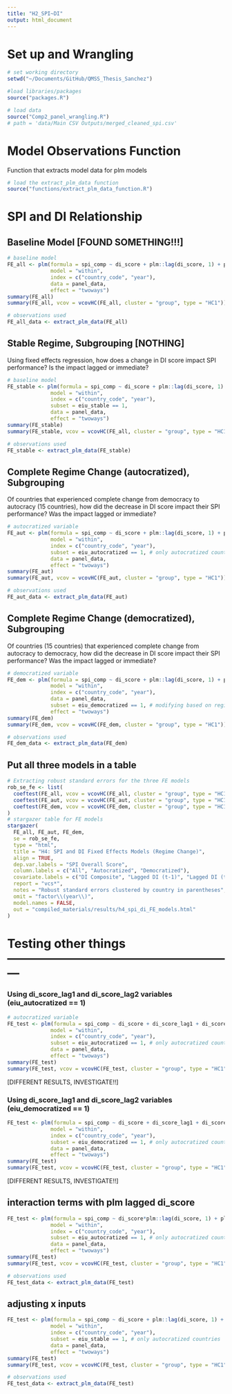 ```yaml
---
title: "H2_SPI~DI"
output: html_document
---
```



# Set up and Wrangling 
```r
# set working directory
setwd("~/Documents/GitHub/QMSS_Thesis_Sanchez")

#load libraries/packages
source("packages.R")

# load data
source("Comp2_panel_wrangling.R") 
# path = 'data/Main CSV Outputs/merged_cleaned_spi.csv'
```

# Model Observations Function
Function that extracts model data for plm models
```r
# load the extract_plm_data function
source("functions/extract_plm_data_function.R")
```

# SPI and DI Relationship
## Baseline Model [FOUND SOMETHING!!!]
```r
# baseline model
FE_all <- plm(formula = spi_comp ~ di_score + plm::lag(di_score, 1) + plm::lag(di_score, 2) + plm::lag(di_score, 3) + log_gdppc + income_level_recoded,
              model = "within", 
              index = c("country_code", "year"),
              data = panel_data, 
              effect = "twoways")
summary(FE_all)
summary(FE_all, vcov = vcovHC(FE_all, cluster = "group", type = "HC1"))

# observations used
FE_all_data <- extract_plm_data(FE_all)
```


## Stable Regime, Subgrouping [NOTHING]
Using fixed effects regression, how does a change in DI score impact SPI performance? Is the impact lagged or immediate?
```r
# baseline model
FE_stable <- plm(formula = spi_comp ~ di_score + plm::lag(di_score, 1) + plm::lag(di_score, 2) + log_gdppc + income_level_recoded,
              model = "within", 
              index = c("country_code", "year"),
              subset = eiu_stable == 1,
              data = panel_data, 
              effect = "twoways")
summary(FE_stable)
summary(FE_stable, vcov = vcovHC(FE_all, cluster = "group", type = "HC1"))

# observations used 
FE_stable <- extract_plm_data(FE_stable)
```


## Complete Regime Change (autocratized), Subgrouping 
Of countries that experienced complete change from democracy to autocracy (15 countries), how did the decrease in DI score impact their SPI performance? Was the impact lagged or immediate?
```r
# autocratized variable 
FE_aut <- plm(formula = spi_comp ~ di_score + plm::lag(di_score, 1) + plm::lag(di_score, 2) + log_gdppc + income_level_recoded,
              model = "within", 
              index = c("country_code", "year"),
              subset = eiu_autocratized == 1, # only autocratized countries
              data = panel_data, 
              effect = "twoways")
summary(FE_aut)
summary(FE_aut, vcov = vcovHC(FE_aut, cluster = "group", type = "HC1"))

# observations used 
FE_aut_data <- extract_plm_data(FE_aut)
```

## Complete Regime Change (democratized), Subgrouping 
Of countries (15 countries) that experienced complete change from autocracy to democracy, how did the decrease in DI score impact their SPI performance? Was the impact lagged or immediate?
```r
# democratized variable 
FE_dem <- plm(formula = spi_comp ~ di_score + plm::lag(di_score, 1) + plm::lag(di_score, 2) + log_gdppc + income_level_recoded,
              model = "within", 
              index = c("country_code", "year"),
              data = panel_data, 
              subset = eiu_democratized == 1, # modifying based on regime stability
              effect = "twoways")
summary(FE_dem)
summary(FE_dem, vcov = vcovHC(FE_dem, cluster = "group", type = "HC1"))

# observations used 
FE_dem_data <- extract_plm_data(FE_dem)
```

## Put all three models in a table
```r
# Extracting robust standard errors for the three FE models
rob_se_fe <- list(
  coeftest(FE_all, vcov = vcovHC(FE_all, cluster = "group", type = "HC1"))[, 2],
  coeftest(FE_aut, vcov = vcovHC(FE_aut, cluster = "group", type = "HC1"))[, 2],
  coeftest(FE_dem, vcov = vcovHC(FE_dem, cluster = "group", type = "HC1"))[, 2]
)
# stargazer table for FE models
stargazer(
  FE_all, FE_aut, FE_dem,
  se = rob_se_fe,
  type = "html",
  title = "H4: SPI and DI Fixed Effects Models (Regime Change)",
  align = TRUE,
  dep.var.labels = "SPI Overall Score",
  column.labels = c("All", "Autocratized", "Democratized"),
  covariate.labels = c("DI Composite", "Lagged DI (t-1)", "Lagged DI (t-2)",  "Log(GDPper-capita)", "Lower-Middle Income (LMIC)", "Upper-Middle Income (UMIC)", "High Income (HIC)", "Intercept"),
  report = "vcs*",
  notes = "Robust standard errors clustered by country in parentheses",
  omit = "factor\\(year\\)",
  model.names = FALSE,
  out = "compiled_materials/results/h4_spi_di_FE_models.html"
)

```

# Testing other things ---------------------------------------------------------

### Using di_score_lag1 and di_score_lag2 variables (eiu_autocratized == 1)
```r
# autocratized variable 
FE_test <- plm(formula = spi_comp ~ di_score + di_score_lag1 + di_score_lag2 + log_gdppc + income_level_recoded,
              model = "within", 
              index = c("country_code", "year"),
              subset = eiu_autocratized == 1, # only autocratized countries
              data = panel_data, 
              effect = "twoways")
summary(FE_test)
summary(FE_test, vcov = vcovHC(FE_test, cluster = "group", type = "HC1"))
```
[DIFFERENT RESULTS, INVESTIGATE!!]

### Using di_score_lag1 and di_score_lag2 variables (eiu_democratized == 1)
```r
FE_test <- plm(formula = spi_comp ~ di_score + di_score_lag1 + di_score_lag2 + log_gdppc + income_level_recoded,
              model = "within", 
              index = c("country_code", "year"),
              subset = eiu_democratized == 1, # only autocratized countries
              data = panel_data, 
              effect = "twoways")
summary(FE_test)
summary(FE_test, vcov = vcovHC(FE_test, cluster = "group", type = "HC1"))
```
[DIFFERENT RESULTS, INVESTIGATE!!]

## interaction terms with plm lagged di_score
```r
FE_test <- plm(formula = spi_comp ~ di_score*plm::lag(di_score, 1) + plm::lag(di_score, 2) + log_gdppc + income_level_recoded,
              model = "within", 
              index = c("country_code", "year"),
              subset = eiu_autocratized == 1, # only autocratized countries
              data = panel_data, 
              effect = "twoways")
summary(FE_test)
summary(FE_test, vcov = vcovHC(FE_test, cluster = "group", type = "HC1"))

# observations used
FE_test_data <- extract_plm_data(FE_test)
```

## adjusting x inputs 
```r
FE_test <- plm(formula = spi_comp ~ di_score + plm::lag(di_score, 1) + plm::lag(di_score, 2) + log_gdppc + income_level_recoded,
              model = "within", 
              index = c("country_code", "year"),
              subset = eiu_stable == 1, # only autocratized countries
              data = panel_data, 
              effect = "twoways")
summary(FE_test)
summary(FE_test, vcov = vcovHC(FE_test, cluster = "group", type = "HC1"))

# observations used
FE_test_data <- extract_plm_data(FE_test)
```
